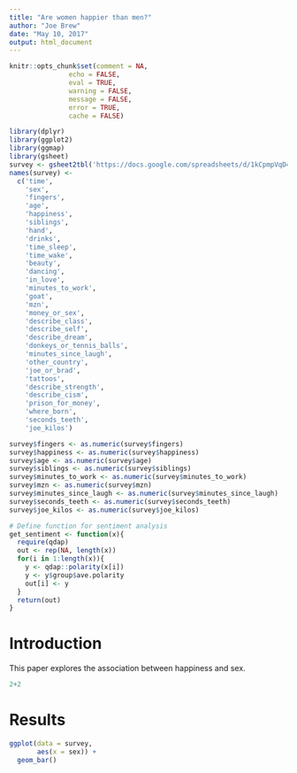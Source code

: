 ```yaml
---
title: "Are women happier than men?"
author: "Joe Brew"
date: "May 10, 2017"
output: html_document
---
```


```r
knitr::opts_chunk$set(comment = NA, 
               echo = FALSE, 
               eval = TRUE,
               warning = FALSE, 
               message = FALSE, 
               error = TRUE, 
               cache = FALSE)
```

```r
library(dplyr)
library(ggplot2)
library(ggmap)
library(gsheet)
survey <- gsheet2tbl('https://docs.google.com/spreadsheets/d/1kCpmpVqD4tzkdGgyLQGVqeZG1sJoe2FwFJIxtDRsrb0/edit?usp=sharing')
names(survey) <-
  c('time',
    'sex', 
    'fingers',
    'age',
    'happiness',
    'siblings',
    'hand',
    'drinks',
    'time_sleep',
    'time_wake',
    'beauty',
    'dancing',
    'in_love',
    'minutes_to_work',
    'goat',
    'mzn',
    'money_or_sex',
    'describe_class',
    'describe_self',
    'describe_dream',
    'donkeys_or_tennis_balls',
    'minutes_since_laugh',
    'other_country',
    'joe_or_brad',
    'tattoos',
    'describe_strength',
    'describe_cism',
    'prison_for_money',
    'where_born',
    'seconds_teeth',
    'joe_kilos')

survey$fingers <- as.numeric(survey$fingers)
survey$happiness <- as.numeric(survey$happiness)
survey$age <- as.numeric(survey$age)
survey$siblings <- as.numeric(survey$siblings)
survey$minutes_to_work <- as.numeric(survey$minutes_to_work)
survey$mzn <- as.numeric(survey$mzn)
survey$minutes_since_laugh <- as.numeric(survey$minutes_since_laugh)
survey$seconds_teeth <- as.numeric(survey$seconds_teeth)
survey$joe_kilos <- as.numeric(survey$joe_kilos)

# Define function for sentiment analysis
get_sentiment <- function(x){
  require(qdap)
  out <- rep(NA, length(x))
  for(i in 1:length(x)){
    y <- qdap::polarity(x[i])
    y <- y$group$ave.polarity
    out[i] <- y
  }
  return(out)
}

```


# Introduction


This paper explores the association between happiness and sex.

```r
2+2
```

# Results  

```r
ggplot(data = survey,
       aes(x = sex)) +
  geom_bar()
```

